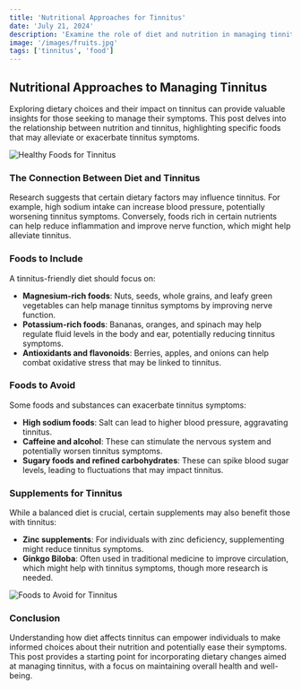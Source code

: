 ```yaml
---
title: 'Nutritional Approaches for Tinnitus'
date: 'July 21, 2024'
description: 'Examine the role of diet and nutrition in managing tinnitus symptoms.'
image: '/images/fruits.jpg'
tags: ['tinnitus', 'food']
---
```


## Nutritional Approaches to Managing Tinnitus

Exploring dietary choices and their impact on tinnitus can provide valuable insights for those seeking to manage their symptoms. This post delves into the relationship between nutrition and tinnitus, highlighting specific foods that may alleviate or exacerbate tinnitus symptoms.

<Image src="/images/healthy-food.jpg" alt="Healthy Foods for Tinnitus" />

### The Connection Between Diet and Tinnitus

Research suggests that certain dietary factors may influence tinnitus. For example, high sodium intake can increase blood pressure, potentially worsening tinnitus symptoms. Conversely, foods rich in certain nutrients can help reduce inflammation and improve nerve function, which might help alleviate tinnitus.

<AdComponent />

### Foods to Include

A tinnitus-friendly diet should focus on:

- **Magnesium-rich foods**: Nuts, seeds, whole grains, and leafy green vegetables can help manage tinnitus symptoms by improving nerve function.
- **Potassium-rich foods**: Bananas, oranges, and spinach may help regulate fluid levels in the body and ear, potentially reducing tinnitus symptoms.
- **Antioxidants and flavonoids**: Berries, apples, and onions can help combat oxidative stress that may be linked to tinnitus.

### Foods to Avoid

Some foods and substances can exacerbate tinnitus symptoms:

- **High sodium foods**: Salt can lead to higher blood pressure, aggravating tinnitus.
- **Caffeine and alcohol**: These can stimulate the nervous system and potentially worsen tinnitus symptoms.
- **Sugary foods and refined carbohydrates**: These can spike blood sugar levels, leading to fluctuations that may impact tinnitus.

<AdComponent />

### Supplements for Tinnitus

While a balanced diet is crucial, certain supplements may also benefit those with tinnitus:

- **Zinc supplements**: For individuals with zinc deficiency, supplementing might reduce tinnitus symptoms.
- **Ginkgo Biloba**: Often used in traditional medicine to improve circulation, which might help with tinnitus symptoms, though more research is needed.

<Image src="/images/fruits.jpg" alt="Foods to Avoid for Tinnitus" />

### Conclusion

Understanding how diet affects tinnitus can empower individuals to make informed choices about their nutrition and potentially ease their symptoms. This post provides a starting point for incorporating dietary changes aimed at managing tinnitus, with a focus on maintaining overall health and well-being.

<AdComponent />
